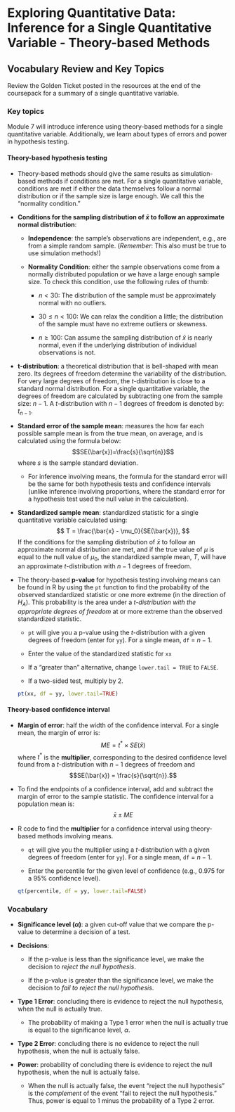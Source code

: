 # Exploring Quantitative Data: Inference for a Single Quantitative Variable - Theory-based Methods

## Vocabulary Review and Key Topics

Review the Golden Ticket posted in the resources at the end of the coursepack for a summary of a single quantitative variable.  

### Key topics

Module 7 will introduce inference using theory-based methods for a single quantitative variable. Additionally, we learn about types of errors and power in hypothesis testing.


#### Theory-based hypothesis testing {-}

* Theory-based methods should give the same results as simulation-based methods if conditions are met. For a single quantitative variable, conditions are met if either the data themselves follow a normal distribution or if the sample size is large enough. We call this the "normality condition."

* **Conditions for the sampling distribution of $\bar{x}$ to follow an approximate normal distribution**:

    * **Independence**: the sample’s observations are independent, e.g., are from a simple random sample. (*Remember*: This also must be true to use simulation methods!)

     * **Normality Condition**: either the sample observations come from a normally distributed population or we have a large enough sample size.  To check this condition, use the following rules of thumb:
     
         - $n < 30$: The distribution of the sample must be approximately normal with no outliers.
         
         - $30 \le n < 100$: We can relax the condition a little; the distribution of the sample must have no extreme outliers or skewness.
         
         - $n \ge 100$: Can assume the sampling distribution of $\bar{x}$ is nearly normal, even if the underlying distribution of individual observations is not.
         
* **t-distribution**: a theoretical distribution that is bell-shaped with mean zero. Its degrees of freedom determine the variability of the distribution. For very large degrees of freedom, the $t$-distribution is close to a standard normal distribution. For a single quantitative variable, the degrees of freedom are calculated by subtracting one from the sample size: $n-1$. A $t$-distribution with $n-1$ degrees of freedom is denoted by: $t_{n-1}$.

* **Standard error of the sample mean**: measures the how far each possible sample mean is from the true mean, on average, and is calculated using the formula below:
$$SE(\bar{x})=\frac{s}{\sqrt{n}}$$
    where $s$ is the sample standard deviation. 
    
    * For inference involving means, the formula for the standard error will be the same for both hypothesis tests and confidence intervals (unlike inference involving proportions, where the standard error for a hypothesis test used the null value in the calculation).

* **Standardized sample mean**: standardized statistic for a single quantitative variable calculated using:
$$
T = \frac{\bar{x} - \mu_0}{SE(\bar{x})},
$$
    If the conditions for the sampling distribution of $\bar{x}$ to follow an approximate normal distribution are met, and if the true value of $\mu$ is equal to the null value of $\mu_0$, the standardized sample mean, $T$, will have an approximate $t$-distribution with $n-1$ degrees of freedom.

* The theory-based **p-value** for hypothesis testing involving means can be found in R by using the `pt` function to find the probability of the observed standardized statistic or one more extreme (in the direction of $H_A$). This probability is the area under a _$t$-distribution with the appropriate degrees of freedom_ at or more extreme than the observed standardized statistic.

    * `pt` will give you a p-value using the $t$-distribution with a given degrees of freedom (enter for `yy`). For a single mean, `df` = $n - 1$.
    
    * Enter the value of the standardized statistic for `xx`

    * If a "greater than" alternative, change `lower.tail = TRUE` to `FALSE`.
    
    * If a two-sided test, multiply by 2.
    
    ```r
    pt(xx, df = yy, lower.tail=TRUE)
    ```

#### Theory-based confidence interval {-}

* **Margin of error**: half the width of the confidence interval. For a single mean, the margin of error is:
$$ME = t^* \times SE(\bar{x})$$
where $t^*$ is the **multiplier**, corresponding to the desired confidence level found from a $t$-distribution with $n-1$ degrees of freedom and $$SE(\bar{x}) = \frac{s}{\sqrt{n}}.$$ 

* To find the endpoints of a confidence interval, add and subtract the margin of error to the sample statistic. The confidence interval for a population mean is:
$$\bar{x} \pm ME$$

* R code to find the **multiplier** for a confidence interval using theory-based methods involving means.

    * `qt` will give you the multiplier using a $t$-distribution with a given degrees of freedom (enter for `yy`). For a single mean, `df` = $n - 1$.
    
    * Enter the percentile for the given level of confidence (e.g., 0.975 for a 95\% confidence level). 

    ```r
    qt(percentile, df = yy, lower.tail=FALSE)
    ```


### Vocabulary {-}

* **Significance level ($\alpha$)**: a given cut-off value that we compare the p-value to determine a decision of a test.

* **Decisions**: 

    * If the p-value is less than the significance level, we make the decision to _reject the null hypothesis_.
    
    * If the p-value is greater than the significance level, we make the decision to _fail to reject the null hypothesis_.

* **Type 1 Error**: concluding there is evidence to reject the null hypothesis, when the null is actually true.

    * The probability of making a Type 1 error when the null is actually true is equal to the significance level, $\alpha$.

* **Type 2 Error**: concluding there is no evidence to reject the null hypothesis, when the null is actually false.

* **Power**: probability of concluding there is evidence to reject the null hypothesis, when the null is actually false.

    * When the null is actually false, the event "reject the null hypothesis" is the _complement_ of the event "fail to reject the null hypothesis." Thus, power is equal to 1 minus the probability of a Type 2 error.

\newpage
